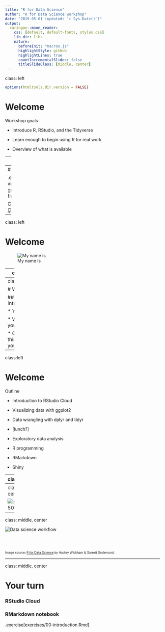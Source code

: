 ```yaml
---
title: "R for Data Science"
author: "R for Data Science workshop"
date: "2019-05-01 (updated: `r Sys.Date()`)"
output:
  xaringan::moon_reader:
    css: [default, default-fonts, styles.css]
    lib_dir: libs
    nature:
      beforeInit: "macros.js"
      highlightStyle: github
      highlightLines: true
      countIncrementalSlides: false
      titleSlideClass: [middle, center]
---
```

class: left

```r
options(htmltools.dir.version = FALSE)
```

# Welcome

Workshop goals

* Introduce R, RStudio, and the Tidyverse

* Learn enough to begin using R for real work

* Overview of what is available

---
class: left

# RStudio Cloud

Everyone should have an RStudio Cloud account.

Everyone should be a member of the shared RStudio Cloud workspace for the workshop.

--
# Your turn

.exercise[demos/data-visualization-with-ggplot2/eat-cake-first.R]

Credit: [Mine Çetinkaya-Rundel](https://www2.stat.duke.edu/~mc301/)

---
class: left

# Welcome

![My name is](assets/hello-my-name-is.jpg)

---
class:left

# Welcome

My goals for me

* Practice run for July 17 [KCDC](https://www.kcdc.info/) workshop
  - Materials
  - Demos
  - Exercises
  - RStudio Cloud

* Can someone please time each section?

* Feedback so I can improve the workshop

* Have fun

---
class: left

# Welcome

## Introductions

* Your name

* Why are you here?

* One other thing about you

---
class:left

# Welcome

Outline

* Introduction to RStudio Cloud

* Visualizing data with ggplot2

* Data wrangling with dplyr and tidyr

* [lunch?]

* Exploratory data analysis

* R programming

* RMarkdown

* Shiny

---
class:left

# Logistics

* Thanks to Scott Burklund / Preverity for sponsoring coffee

* Breaks

* Lunch (on your own)

* Rest rooms

---
class: center

![:scale 50%](assets/r4ds-cover.png)

---
class: middle, center

![Data science workflow](assets/data-science.png)
<br/>
<br/>
<br/>
<br/>
<p style="font-size: x-small">
Image source: <a href="http://r4ds.had.co.nz/">R for Data Science</a> by Hadley Wickham & Garrett Grolemund.
</p>

---
class: middle, center

# Your turn

### RStudio Cloud
### RMarkdown notebook

.exercise[exercises/00-introduction.Rmd]
